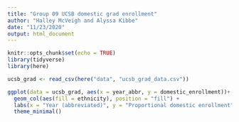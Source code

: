 ```yaml
---
title: "Group 09 UCSB domestic grad enrollment"
author: "Halley McVeigh and Alyssa Kibbe"
date: "11/23/2020"
output: html_document
---
```


```r
knitr::opts_chunk$set(echo = TRUE)
library(tidyverse)
library(here)

```

```r
ucsb_grad <- read_csv(here("data", "ucsb_grad_data.csv"))
```

```r
ggplot(data = ucsb_grad, aes(x = year_abbr, y = domestic_enrollment))+
  geom_col(aes(fill = ethnicity), position = "fill") +
  labs(x = "Year (abbreviated)", y = "Proportional domestic enrollment", title = "Change in Domestic Enrollment at UCSB from 2008 to 2019")+
  theme_minimal()
           
```





